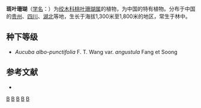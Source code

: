 {{Speciesbox 
| genus = Aucuba
| species = albo-punctifolia
| authority = [[汪发缵|F. T. Wang]]
| subdivision_ranks =[[变种|变种]]
| subdivision =
* 斑叶珊瑚 ''A. a.'' var. ''albo-punctifolia''
* [[窄斑叶珊瑚|窄斑叶珊瑚]] ''A. a.'' var. ''angustula''
}}

'''斑叶珊瑚'''（[[学名|学名]]：{{lang|la|''Aucuba albo-punctifolia''}}）为[[绞木科|绞木科]][[桃叶珊瑚属|桃叶珊瑚属]]的植物，为中国的特有植物。分布于中国的[[贵州|贵州]]、[[四川|四川]]、[[湖北|湖北]]等地，生长于海拔1,300米至1,800米的地区，常生于林中。

== 种下等级 ==
* ''Aucuba albo-punctifolia'' F. T. Wang var. ''angustula'' Fang et Soong

== 参考文献 ==
<div class="references-small">
* {{cite web| url =http://www.bioinfo.cn/db05/KmzwSpecies.php?action=view&id=1363| title =斑叶珊瑚（原变种）| work =《中国高等植物数据库全库》| publisher =中国科学院微生物研究所| author =昆明植物研究所| accessdate =2009-02-22| deadurl =yes| archiveurl =https://web.archive.org/web/20160305065200/http://www.bioinfo.cn/db05/KmzwSpecies.php?action=view&id=1363| archivedate =2016-03-05}}
</div>
{{Taxonbar|from=Q11080251}}

[[Category:桃叶珊瑚属|B]]
[[Category:中國特有植物|B]]
[[Category:贵州植物|B]]
[[Category:四川植物|B]]
[[Category:湖北植物|B]]